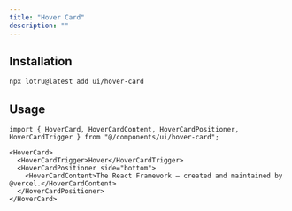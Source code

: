 ```yaml
---
title: "Hover Card"
description: ""
---
```


<ComponentPreview id="examples/hover-card-01" />

## Installation

```bash
npx lotru@latest add ui/hover-card
```

## Usage

```tsx
import { HoverCard, HoverCardContent, HoverCardPositioner, HoverCardTrigger } from "@/components/ui/hover-card";
```

```tsx
<HoverCard>
  <HoverCardTrigger>Hover</HoverCardTrigger>
  <HoverCardPositioner side="bottom">
    <HoverCardContent>The React Framework – created and maintained by @vercel.</HoverCardContent>
  </HoverCardPositioner>
</HoverCard>
```
